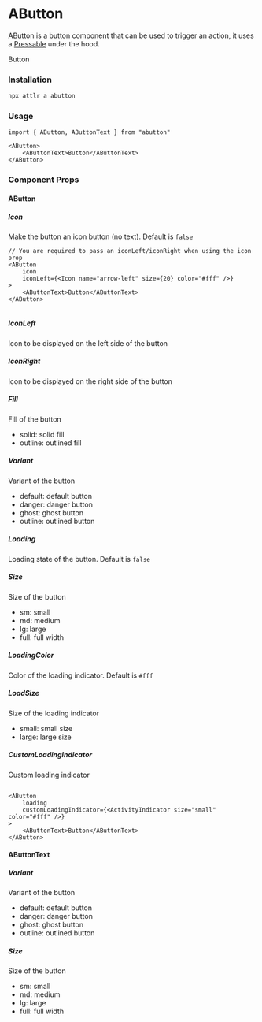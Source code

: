 # AButton

AButton is a button component that can be used to trigger an action, it uses a [Pressable](https://reactnative.dev/docs/pressable) under the hood.



<ABox bg="#06241A" px={50} py={100} mt={50} radius={20}>
    <AButton>
        <AButtonText>Button</AButtonText>
    </AButton>
</ABox>

### Installation

```sh copy npx2yarn
npx attlr a abutton
```

### Usage

```tsx copy
import { AButton, AButtonText } from "abutton"

<AButton>
    <AButtonText>Button</AButtonText>
</AButton>

```

### Component Props

#### AButton

##### Icon
Make the button an icon button (no text). Default is `false`

```tsx copy
// You are required to pass an iconLeft/iconRight when using the icon prop
<AButton 
    icon
    iconLeft={<Icon name="arrow-left" size={20} color="#fff" />}
>
    <AButtonText>Button</AButtonText>
</AButton>
    
```

##### IconLeft
Icon to be displayed on the left side of the button

##### IconRight
Icon to be displayed on the right side of the button

##### Fill
Fill of the button

- solid: solid fill
- outline: outlined fill

##### Variant

Variant of the button

- default: default button
- danger: danger button
- ghost: ghost button
- outline: outlined button

##### Loading
Loading state of the button. Default is `false`

##### Size

Size of the button

- sm: small
- md: medium
- lg: large
- full: full width


##### LoadingColor
Color of the loading indicator. Default is `#fff`

##### LoadSize

Size of the loading indicator

- small: small size
- large: large size

##### CustomLoadingIndicator
Custom loading indicator

```tsx copy

<AButton 
    loading
    customLoadingIndicator={<ActivityIndicator size="small" color="#fff" />}
>
    <AButtonText>Button</AButtonText>
</AButton>

```

#### AButtonText

##### Variant

Variant of the button

- default: default button
- danger: danger button
- ghost: ghost button
- outline: outlined button

##### Size

Size of the button

- sm: small
- md: medium
- lg: large
- full: full width




